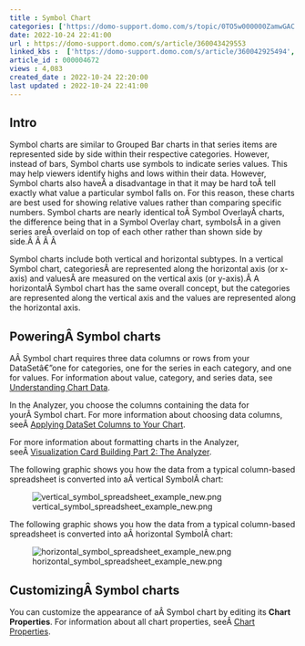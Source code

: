 ```yaml
---
title : Symbol Chart
categories: ['https://domo-support.domo.com/s/topic/0TO5w000000ZamwGAC']
date: 2022-10-24 22:41:00
url : https://domo-support.domo.com/s/article/360043429553
linked_kbs :  ['https://domo-support.domo.com/s/article/360042925494', 'https://domo-support.domo.com/s/knowledge-base', 'https://domo-support.domo.com/s/article/360043429553', 'https://domo-support.domo.com/s/article/360043428713', 'https://domo-support.domo.com/s/article/360043429953', 'https://domo-support.domo.com/s/article/360043428693', 'https://domo-support.domo.com/s/article/360043429933', 'https://domo-support.domo.com/s/article/360043429693', 'https://domo-support.domo.com/s/topic/0TO5w000000ZamwGAC', 'https://domo-support.domo.com/s/article/360043429913']
article_id : 000004672
views : 4,083
created_date : 2022-10-24 22:20:00
last updated : 2022-10-24 22:41:00
---
```




Intro
-----


Symbol charts are similar to Grouped Bar charts in that series items are represented side by side within their respective categories. However, instead of bars, Symbol charts use symbols to indicate series values. This may help viewers identify highs and lows within their data. However, Symbol charts also haveÂ a disadvantage in that it may be hard toÂ tell exactly what value a particular symbol falls on. For this reason, these charts are best used for showing relative values rather than comparing specific numbers. Symbol charts are nearly identical toÂ Symbol OverlayÂ charts, the difference being that in a Symbol Overlay chart, symbolsÂ in a given series areÂ overlaid on top of each other rather than shown side by side.Â Â Â Â 


Symbol charts include both vertical and horizontal subtypes. In a vertical Symbol chart, categoriesÂ are represented along the horizontal axis (or x-axis) and valuesÂ are measured on the vertical axis (or y-axis).Â A horizontalÂ Symbol chart has the same overall concept, but the categories are represented along the vertical axis and the values are represented along the horizontal axis.


PoweringÂ Symbol charts
-----------------------


AÂ Symbol chart requires three data columns or rows from your DataSetâ€”one for categories, one for the series in each category, and one for values. For information about value, category, and series data, see [Understanding Chart Data](..\understanding_chart_data\index.html "Understanding Chart Data").


In the Analyzer, you choose the columns containing the data for yourÂ Symbol chart. For more information about choosing data columns, seeÂ [Applying DataSet Columns to Your Chart](..\applying_dataset_columns_to_your_chart\index.html "Applying DataSet Columns to Your Chart").


For more information about formatting charts in the Analyzer, seeÂ [Visualization Card Building Part 2: The Analyzer](..\..\category\analyzer\index.html "KPI Card Building Part 2: The Card Builder").


The following graphic shows you how the data from a typical column-based spreadsheet is converted into aÂ vertical SymbolÂ chart:


![vertical_symbol_spreadsheet_example_new.png](vertical_symbol_spreadsheet_example_new.png)


The following graphic shows you how the data from a typical column-based spreadsheet is converted into aÂ horizontal SymbolÂ chart:


![horizontal_symbol_spreadsheet_example_new.png](horizontal_symbol_spreadsheet_example_new.png)


CustomizingÂ Symbol charts
--------------------------


You can customize the appearance of aÂ Symbol chart by editing its **Chart Properties**. For information about all chart properties, seeÂ [Chart Properties](..\..\category\chart_properties\index.html "Chart Properties").